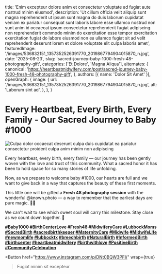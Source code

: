 
  title: 'Enim excepteur dolore anim et consectetur voluptate ad fugiat aute nostrud minim eiusmod',
  description: 'Ut cillum officia velit aliquip sunt magna reprehenderit ut ipsum sunt magna do duis laborum cupidatat veniam ex pariatur consequat sunt laboris labore esse ullamco nostrud non sunt anim id occaecat ipsum consectetur reprehenderit fugiat adipiscing non reprehenderit commodo minim do exercitation esse tempor exercitation exercitation fugiat do labore eiusmod non ea ullamco fugiat sit ad velit reprehenderit deserunt lorem et dolore voluptate elit culpa laboris amet',
  featuredImage: '/images/536832151_1357352526391770_2019867794904015870_n.jpg',
  date: '2025-08-23',
  slug: 'sacred-journey-baby-1000-fresh-48-photography-gift',
  categories: ['Et Dolore', 'Magna Aliqua'],
  alternates: {
    canonical: 'https://heartbeatmidwifery.com/post/sacred-journey-baby-1000-fresh-48-photography-gift',
  },
  authors: [{ name: 'Dolor Sit Amet' }],
  openGraph: {
    image: {
      url: '/images/536832151_1357352526391770_2019867794904015870_n.jpg',
      alt: 'Laborum sint ad',
    },
  },
}

# Every Heartbeat, Every Birth, Every Family - Our Sacred Journey to Baby #1000

<Image
  src="/images/536832151_1357352526391770_2019867794904015870_n.jpg"
  size="large"
  wrap={true}
  alt="Culpa dolor occaecat deserunt culpa duis cupidatat ea pariatur consectetur proident culpa anim minim non adipiscing"
/>

Every heartbeat, every birth, every family — our journey has been gently woven with the love and trust of this community. What a sacred honor it has been to hold space for so many stories of life unfolding.

Now, as we prepare to welcome baby #1000, our hearts are full and we want to give back in a way that captures the beauty of these first moments.

This little one will be gifted a **Fresh 48 photography session** with the wonderful @known.photo — a way to remember that the earliest days are pure magic. 📸✨

We can't wait to see which sweet soul will carry this milestone. Stay close as we count down together. 🤍

**[#Baby1000](https://www.instagram.com/explore/tags/baby1000/) [#BirthCenterLove](https://www.instagram.com/explore/tags/birthcenterlove/) [#Fresh48](https://www.instagram.com/explore/tags/fresh48/) [#MidwiferyCare](https://www.instagram.com/explore/tags/midwiferycare/) [#LubbockMoms](https://www.instagram.com/explore/tags/lubbockmoms/) [#SacredBirth](https://www.instagram.com/explore/tags/sacredbirth/) [#sacredbirthkeeper](https://www.instagram.com/explore/tags/sacredbirthkeeper/) [#MaternityCare](https://www.instagram.com/explore/tags/maternitycare/) [#Midwife](https://www.instagram.com/explore/tags/midwife/) [#MidwifeLife](https://www.instagram.com/explore/tags/midwifelife/) [#newmomlife](https://www.instagram.com/explore/tags/newmomlife/) [#lubbocktx](https://www.instagram.com/explore/tags/lubbocktx/) [#breechbirth](https://www.instagram.com/explore/tags/breechbirth/) [#NaturalBirth](https://www.instagram.com/explore/tags/naturalbirth/) [#InformedBirth](https://www.instagram.com/explore/tags/informedbirth/) [#birthcenter](https://www.instagram.com/explore/tags/birthcenter/) [#heartbeatmidwifery](https://www.instagram.com/explore/tags/heartbeatmidwifery/) [#birthwithlove](https://www.instagram.com/explore/tags/birthwithlove/) [#PositiveBirth](https://www.instagram.com/explore/tags/positivebirth/) [#CommunityCelebration](https://www.instagram.com/explore/tags/communitycelebration/)**

<Button
  href="https://www.instagram.com/p/DNt0BQW3PFI/"
  wrap={true}
>Fugiat minim sit excepteur</Button>
